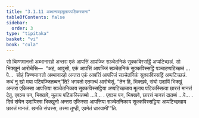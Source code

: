 ```yaml
---
title: "3.1.11 अब्भानारहमूलायपटिकस्सना"
tableOfContents: false
sidebar:
  order: 3
type: "tipitaka"
basket: "vi"
book: "cula"
---
```



<DynamicBreadcrumb />

<Division number="118" book="cula">

<Paragraph number="562" book="cula">
सो चिण्णमानत्तो अब्भानारहो अन्तरा एकं आपत्तिं आपज्जि सञ्चेतनिकं सुक्कविस्सट्ठिं अप्पटिच्छन्नं. सो भिक्खूनं आरोचेसि—  “अहं, आवुसो, एकं आपत्तिं आपज्जिं सञ्चेतनिकं सुक्कविस्सट्ठिं पञ्चाहप्पटिच्छन्नं …पे…  सोहं चिण्णमानत्तो अब्भानारहो अन्तरा एकं आपत्तिं आपज्जिं सञ्चेतनिकं सुक्कविस्सट्ठिं अप्पटिच्छन्नं. कथं नु खो मया पटिपज्जितब्बन्”ति? भगवतो एतमत्थं आरोचेसुं. “तेन हि, भिक्खवे, संघो उदायिं भिक्खुं अन्तरा एकिस्सा आपत्तिया सञ्चेतनिकाय सुक्कविस्सट्ठिया अप्पटिच्छन्नाय मूलाय पटिकस्सित्वा छारत्तं मानत्तं देतु. एवञ्च पन, भिक्खवे, मूलाय पटिकस्सितब्बो …पे… .
</Paragraph>

<Paragraph number="563" book="cula">
एवञ्च पन, भिक्खवे, छारत्तं मानत्तं दातब्बं …पे… .
</Paragraph>

<Paragraph number="564" book="cula">
दिन्नं संघेन उदायिस्स भिक्खुनो अन्तरा एकिस्सा आपत्तिया सञ्चेतनिकाय सुक्कविस्सट्ठिया अप्पटिच्छन्नाय छारत्तं मानत्तं. खमति संघस्स, तस्मा तुण्ही, एवमेतं धारयामी’”ति.
</Paragraph>
</Division>